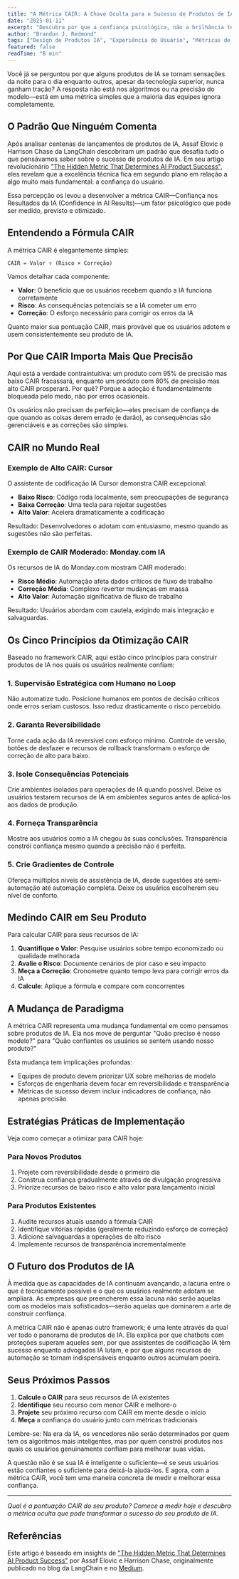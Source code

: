 ```yaml
---
title: "A Métrica CAIR: A Chave Oculta para o Sucesso de Produtos de IA"
date: "2025-01-11"
excerpt: "Descubra por que a confiança psicológica, não a brilhância técnica, determina se seu produto de IA terá sucesso ou fracassará. Conheça a métrica CAIR que está revolucionando como construímos produtos de IA."
author: "Brandon J. Redmond"
tags: ["Design de Produtos IA", "Experiência do Usuário", "Métricas de Produto", "Adoção de IA", "Estratégia de Produto"]
featured: false
readTime: "8 min"
---
```


Você já se perguntou por que alguns produtos de IA se tornam sensações da noite para o dia enquanto outros, apesar da tecnologia superior, nunca ganham tração? A resposta não está nos algoritmos ou na precisão do modelo—está em uma métrica simples que a maioria das equipes ignora completamente.

## O Padrão Que Ninguém Comenta

Após analisar centenas de lançamentos de produtos de IA, Assaf Elovic e Harrison Chase da LangChain descobriram um padrão que desafia tudo o que pensávamos saber sobre o sucesso de produtos de IA. Em seu artigo revolucionário ["The Hidden Metric That Determines AI Product Success"](https://blog.langchain.com/the-hidden-metric-that-determines-ai-product-success/), eles revelam que a excelência técnica fica em segundo plano em relação a algo muito mais fundamental: a confiança do usuário.

Essa percepção os levou a desenvolver a métrica CAIR—Confiança nos Resultados da IA (Confidence in AI Results)—um fator psicológico que pode ser medido, previsto e otimizado.

## Entendendo a Fórmula CAIR

A métrica CAIR é elegantemente simples:

```
CAIR = Valor ÷ (Risco × Correção)
```

Vamos detalhar cada componente:

- **Valor**: O benefício que os usuários recebem quando a IA funciona corretamente
- **Risco**: As consequências potenciais se a IA cometer um erro
- **Correção**: O esforço necessário para corrigir os erros da IA

Quanto maior sua pontuação CAIR, mais provável que os usuários adotem e usem consistentemente seu produto de IA.

## Por Que CAIR Importa Mais Que Precisão

Aqui está a verdade contraintuitiva: um produto com 95% de precisão mas baixo CAIR fracassará, enquanto um produto com 80% de precisão mas alto CAIR prosperará. Por quê? Porque a adoção é fundamentalmente bloqueada pelo medo, não por erros ocasionais.

Os usuários não precisam de perfeição—eles precisam de confiança de que quando as coisas derem errado (e darão), as consequências são gerenciáveis e as correções são simples.

## CAIR no Mundo Real

### Exemplo de Alto CAIR: Cursor

O assistente de codificação IA Cursor demonstra CAIR excepcional:
- **Baixo Risco**: Código roda localmente, sem preocupações de segurança
- **Baixa Correção**: Uma tecla para rejeitar sugestões
- **Alto Valor**: Acelera dramaticamente a codificação

Resultado: Desenvolvedores o adotam com entusiasmo, mesmo quando as sugestões não são perfeitas.

### Exemplo de CAIR Moderado: Monday.com IA

Os recursos de IA do Monday.com mostram CAIR moderado:
- **Risco Médio**: Automação afeta dados críticos de fluxo de trabalho
- **Correção Média**: Complexo reverter mudanças em massa
- **Alto Valor**: Automação significativa de fluxo de trabalho

Resultado: Usuários abordam com cautela, exigindo mais integração e salvaguardas.

## Os Cinco Princípios da Otimização CAIR

Baseado no framework CAIR, aqui estão cinco princípios para construir produtos de IA nos quais os usuários realmente confiam:

### 1. Supervisão Estratégica com Humano no Loop
Não automatize tudo. Posicione humanos em pontos de decisão críticos onde erros seriam custosos. Isso reduz drasticamente o risco percebido.

### 2. Garanta Reversibilidade
Torne cada ação da IA reversível com esforço mínimo. Controle de versão, botões de desfazer e recursos de rollback transformam o esforço de correção de alto para baixo.

### 3. Isole Consequências Potenciais
Crie ambientes isolados para operações de IA quando possível. Deixe os usuários testarem recursos de IA em ambientes seguros antes de aplicá-los aos dados de produção.

### 4. Forneça Transparência
Mostre aos usuários como a IA chegou às suas conclusões. Transparência constrói confiança mesmo quando a precisão não é perfeita.

### 5. Crie Gradientes de Controle
Ofereça múltiplos níveis de assistência de IA, desde sugestões até semi-automação até automação completa. Deixe os usuários escolherem seu nível de conforto.

## Medindo CAIR em Seu Produto

Para calcular CAIR para seus recursos de IA:

1. **Quantifique o Valor**: Pesquise usuários sobre tempo economizado ou qualidade melhorada
2. **Avalie o Risco**: Documente cenários de pior caso e seu impacto
3. **Meça a Correção**: Cronometre quanto tempo leva para corrigir erros da IA
4. **Calcule**: Aplique a fórmula e compare com concorrentes

## A Mudança de Paradigma

A métrica CAIR representa uma mudança fundamental em como pensamos sobre produtos de IA. Ela nos move de perguntar "Quão preciso é nosso modelo?" para "Quão confiantes os usuários se sentem usando nosso produto?"

Esta mudança tem implicações profundas:
- Equipes de produto devem priorizar UX sobre melhorias de modelo
- Esforços de engenharia devem focar em reversibilidade e transparência
- Métricas de sucesso devem incluir indicadores de confiança, não apenas precisão

## Estratégias Práticas de Implementação

Veja como começar a otimizar para CAIR hoje:

### Para Novos Produtos
1. Projete com reversibilidade desde o primeiro dia
2. Construa confiança gradualmente através de divulgação progressiva
3. Priorize recursos de baixo risco e alto valor para lançamento inicial

### Para Produtos Existentes
1. Audite recursos atuais usando a fórmula CAIR
2. Identifique vitórias rápidas (geralmente reduzindo esforço de correção)
3. Adicione salvaguardas a operações de alto risco
4. Implemente recursos de transparência incrementalmente

## O Futuro dos Produtos de IA

À medida que as capacidades de IA continuam avançando, a lacuna entre o que é tecnicamente possível e o que os usuários realmente adotam se ampliará. As empresas que preencherem essa lacuna não serão aquelas com os modelos mais sofisticados—serão aquelas que dominarem a arte de construir confiança.

A métrica CAIR não é apenas outro framework; é uma lente através da qual ver todo o panorama de produtos de IA. Ela explica por que chatbots com proteções superam aqueles sem, por que assistentes de codificação IA têm sucesso enquanto advogados IA lutam, e por que alguns recursos de automação se tornam indispensáveis enquanto outros acumulam poeira.

## Seus Próximos Passos

1. **Calcule o CAIR** para seus recursos de IA existentes
2. **Identifique** seu recurso com menor CAIR e melhore-o
3. **Projete** seu próximo recurso com CAIR em mente desde o início
4. **Meça** a confiança do usuário junto com métricas tradicionais

Lembre-se: Na era da IA, os vencedores não serão determinados por quem tem os algoritmos mais inteligentes, mas por quem constrói produtos nos quais os usuários genuinamente confiam para melhorar suas vidas.

A questão não é se sua IA é inteligente o suficiente—é se seus usuários estão confiantes o suficiente para deixá-la ajudá-los. E agora, com a métrica CAIR, você tem uma maneira concreta de medir e melhorar essa confiança.

---

*Qual é a pontuação CAIR do seu produto? Comece a medir hoje e descubra a métrica oculta que pode transformar o sucesso do seu produto de IA.*

## Referências

Este artigo é baseado em insights de ["The Hidden Metric That Determines AI Product Success"](https://blog.langchain.com/the-hidden-metric-that-determines-ai-product-success/) por Assaf Elovic e Harrison Chase, originalmente publicado no blog da LangChain e no [Medium](https://medium.com/@assafelovic/the-hidden-metric-that-determines-ai-product-success-799a98fd57aa).